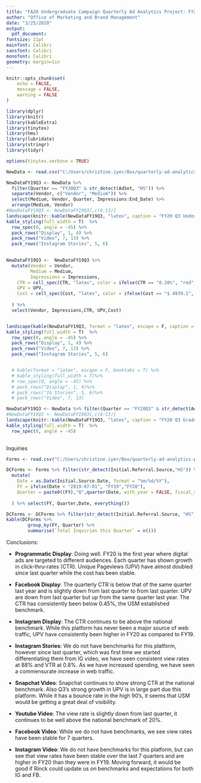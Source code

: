 ```yaml
---
title: "FA20 Undergraduate Campaign Quarterly Ad Analytics Project: FY20 Q3"
author: "Office of Marketing and Brand Management"
date: "3/25/2020"
output:
  pdf_document:
fontsize: 11pt
mainfont: Calibri
sansfont: Calibri
monofont: Calibri
geometry: margin=1in
---
```





```r
knitr::opts_chunk$set(
	echo = FALSE,
	message = FALSE,
	warning = FALSE
)
```

```r
library(dplyr)
library(knitr)
library(kableExtra)
library(tinytex)
library(hms)
library(lubridate)
library(stringr)
library(tidyr)
```


```r
options(tinytex.verbose = TRUE)
```


```r
NewData <- read.csv("C:/Users/christine.iyer/Box/quarterly-ad-analytics-projects/Flowchart.csv", header = T, stringsAsFactors = F)
```

```r
NewDataFY19Q3 <- NewData %>% 
  filter(Quarter == "FY20Q3" & str_detect(AdSet, "HS")) %>%
  separate(Vendor, c("Vendor", "Medium")) %>% 
  select(Medium, Vendor, Quarter, Impressions:End_Date) %>% 
  arrange(Medium, Vendor)
#NewDataFY19Q3 <- NewDataFY19Q3[,c(4:13)]
landscape(knitr::kable(NewDataFY19Q3, "latex", caption = "FY20 Q3 Undergraduate Campaign Targeting In-State High School Students and their Influencers", booktabs = T))%>%
kable_styling(full_width = T)  %>%
  row_spec(0, angle = -45) %>%
  pack_rows("Display", 1, 4) %>%
  pack_rows("Video", 7, 13) %>%
  pack_rows("Instagram Stories", 5, 6) 
  
```

```r
NewDataFY19Q3 <-  NewDataFY19Q3 %>%
  mutate(Vendor = Vendor, 
         Medium = Medium,
         Impressions = Impressions,
    CTR = cell_spec(CTR, "latex", color = ifelse(CTR == "0.38%", "red", "black")),
    UPV = UPV, 
    Cost = cell_spec(Cost, "latex", color = ifelse(Cost == "$ 4939.1", "red", "black"))
    
  ) %>%
  select(Vendor, Impressions,CTR, UPV,Cost)


landscape(kable(NewDataFY19Q3, format = "latex", escape = F, caption = "FY20 Q3 Graduate Campaign Targeting All Audiences", booktabs = T))%>%
kable_styling(full_width = T)  %>%
  row_spec(0, angle = -45) %>%
  pack_rows("Display", 1, 4) %>%
  pack_rows("Video", 7, 13) %>%
  pack_rows("Instagram Stories", 5, 6) 


  # kable(format = "latex", escape = F, booktabs = T) %>%
  # kable_styling(full_width = T)%>%
  # row_spec(0, angle = -45) %>%
  # pack_rows("Display", 1, 4)%>%
  # pack_rows("IG Stories", 5, 6)%>%
  # pack_rows("Video", 7, 13)
```


  

```r
NewDataFY19Q3 <- NewData %>% filter(Quarter == "FY20Q3" & str_detect(AdSet, "FA21_UG_IN_PIN_DISP_BR")) %>%  separate(Vendor, c("Vendor", "Medium")) %>% select(Medium, Vendor, Quarter, Impressions:End_Date) %>% arrange(Medium, Vendor)
#NewDataFY19Q3 <- NewDataFY19Q3[,c(4:13)]
landscape(knitr::kable(NewDataFY19Q3, "latex", caption = "FY20 Q3 Graduate Campaign Targeting All Audiences", booktabs = T))%>%
kable_styling(full_width = T)  %>%
  row_spec(0, angle = -45) 
  
```

Inquiries

```r
Forms <- read.csv("C:/Users/christine.iyer/Box/quarterly-ad-analytics-projects/ThankYouFormCompletions.csv", header = T, stringsAsFactors = F)

DCForms <- Forms %>% filter(str_detect(Initial.Referral.Source,"HS")) %>% 
  mutate(
    Date = as.Date(Initial.Source.Date, format = "%m/%d/%Y"),
    FY = ifelse(Date < "2019-07-01", "FY19","FY20"), 
    Quarter = paste0((FY),"Q",quarter(Date, with_year = FALSE, fiscal_start = 7))
    
  ) %>% select(FY, Quarter,Date, everything())

DCForms <- DCForms %>% filter(str_detect(Initial.Referral.Source, "HS"), str_detect(Quarter, "3"))
kable(DCForms %>%  
        group_by(FY, Quarter) %>% 
        summarise(`Total Inquiries this Quarter` = n()))
```

Conclusions:

* __Programmatic Display__: Doing well. FY20 is the first year where digital ads are targeted to different audiences. Each quarter has shown growth in click-thru-rates (CTR). Unique Pageviews (UPV) have almost doubled since last quarter while the cost has been stable.

* __Facebook Display__: The quarterly CTR is below that of the same quarter last year and is slightly down from last quarter to from last quarter. UPV are down from last quarter but up from the same quarter last year. The CTR has consistently been below 0.45%, the USM established benchmark. 

* __Instagram Display__: The  CTR continues to be above the national benchmark. While this platform has never been a major source of web traffic, UPV have consistently been higher in FY20 as compared to FY19.

* __Instagram Stories__: We do not have benchmarks for this platform, however since last quarter, which was first time we started differentiating them from IG video, we have seen consistent view rates at 88%  and VTR at 0.8%. As we have increased spending, we have seen a commensurate increase in web traffic.

* __Snapchat Video__: Snapchat continues to show strong CTR at the national benchmark. Also Q3's strong growth in UPV is in large part due this platform. While it has a bounce rate in the high 90's, it seems that USM would be getting a great deal of visibility.

* __Youtube Video__: The view rate is slightly down from last quarter, it continues to be well above the national benchmark of 20%.

* __Facebook Video__: While we do not have benchmarks, we see view rates have been stable for 7 quarters. 

* __Instagram Video__: We do not have benchmarks for this platform, but can see that view rates have been stable over the last 7 quarters and are higher in FY20 than they were in FY19. Moving forward, it would be good if Rinck could update us on benchmarks and expectations for both IG and FB.





